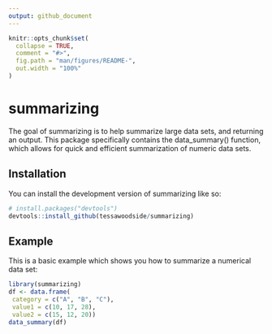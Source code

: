 ```yaml
---
output: github_document
---
```


<!-- README.md is generated from README.Rmd. Please edit that file -->

```r
knitr::opts_chunk$set(
  collapse = TRUE,
  comment = "#>",
  fig.path = "man/figures/README-",
  out.width = "100%"
)
```

# summarizing

<!-- badges: start -->
<!-- badges: end -->

The goal of summarizing is to help summarize large data sets, and returning an output. This package specifically contains the data_summary() function, which allows for quick and efficient summarization of numeric data sets.

## Installation

You can install the development version of summarizing like so:

``` r
# install.packages("devtools")
devtools::install_github(tessawoodside/summarizing)
```

## Example

This is a basic example which shows you how to summarize a numerical data set:

```r
library(summarizing)
df <- data.frame(
 category = c("A", "B", "C"),
 value1 = c(10, 17, 28),
 value2 = c(15, 12, 20))
data_summary(df)
```



